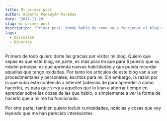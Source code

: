 ```yaml
---
title: Mi primer post
author: Alberto PedauyÃ© Paredes
date: '2017-11-29'
slug: mi-primer-post
description: "Primer post, donde hablo de como va a funcionar el blog y de sobre los temas que se van a tratar"
tags:
  - Discusión
  - Diversos
---
```


Primero de todo quiero darte las gracias por visitar mi blog. Quiero que sepas es que este blog, en parte, es más para mi que para ti puesto que su misión principal es que aprenda nuevas habilidades y que pueda recordar aquellas que tengo oxidadas. Por tanto los artículos de este blog van a ser procedimentales y personales, escritos para mí. Sin embargo, la razón por la que subo este contenido a internet (además de para aprender a cómo hacerlo), es para que sirva a aquellos que lo lean a ahorrar tiempo en aprender sobre las cosas de las que hablo, o simplemente a ver la forma de hacerlo que a mi me ha funcionado.

Por otra parte, también quiero incluir curiosidades, noticias y cosas que voy leyendo que me han parecido interesantes.